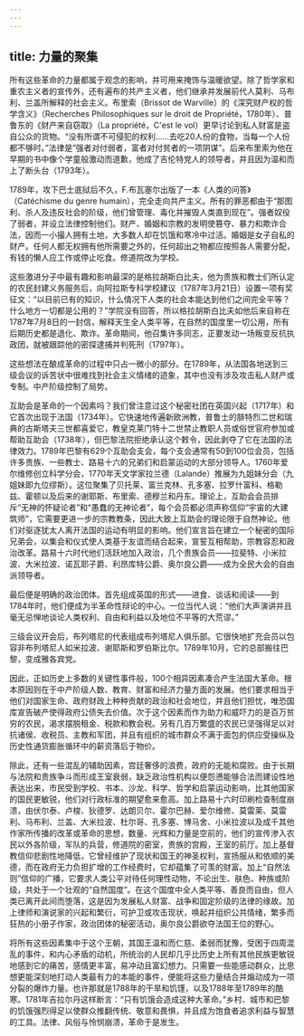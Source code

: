 ```yaml
---
---
---
```

title: 力量的聚集
---




所有这些革命的力量都属于观念的影响，并可用来掩饰与温暖欲望。除了哲学家和重农主义者的宣传外，还有遍布的共产主义者，他们继承并发展前代人莫利、马布利、兰盖所解释的社会主义。布里索（Brissot de Warville）的《深究财产权的哲学含义》（Recherches Philosophiques sur le droit de Propriété，1780年）、普鲁东的《财产来自窃取》（La propriété，C'est le vol）更早讨论到私人财富是盗自公众的货物。“没有所谓不可侵犯的权利……去吃20人份的食物，当每一个人份都不够时。”法律是“强者对付弱者，富者对付贫者的一项阴谋”。后来布里索为他在早期的书中像个学童般激动而道歉，他成了吉伦特党人的领导者，并且因为温和而上了断头台（1793年）。

1789年，攻下巴士底狱后不久，F.布瓦塞尔出版了一本《人类的问答》（Catéchisme du genre humain），完全走向共产主义。所有的罪恶都由于“那图利、杀人及违反社会的阶级，他们曾管理、毒化并摧毁人类直到现在”。强者奴役了弱者，并设立法律控制他们。财产、婚姻和宗教的发明使篡夺、暴力和欺诈合法，因而一小撮人拥有土地，大多数人却在饥饿和寒冷中过活。婚姻是女子自私的财产。任何人都无权拥有他所需要之外的，任何超出之物都应按照各人需要分配，有钱的懒人应工作或停止吃食。修道院改为学校。

这些激进分子中最有趣和影响最深的是格拉胡斯白比夫，他为贵族和教士们所认定的农民封建义务服务后，向阿拉斯专科学校建议（1787年3月21日）设置一项有奖征文：“以目前已有的知识，什么情况下人类的社会本能达到他们之间完全平等？什么地方一切都是公用的？”学院没有回答，所以格拉胡斯白比夫如他后来自称在1787年7月8日的一封信，解释天生全人类平等，在自然的国度里一切公用，所有后期历史都是退化、欺诈。革命期间，他召集许多同志，正要发动一场叛变反抗执政团，就被跟踪他的密探逮捕并判死刑（1797年）。

这些想法在酿成革命的过程中只占一微小的部分。在1789年，从法国各地送到三级会议的诉苦状中很难找到社会主义情绪的迹象，其中也没有涉及攻击私人财产或专制。中产阶级控制了局势。

互助会是革命的一个因素吗？我们曾注意过这个秘密社团在英国兴起（1717年）和它首次出现于法国（1734年）。它快速地传遍新欧洲教，普鲁士的腓特烈二世和瑞典的古斯塔夫三世都喜爱它，教皇克莱门特十二世禁止教职人员或俗世官府参加或帮助互助会（1738年），但巴黎法院拒绝承认这个敕令，因此剥夺了它在法国的法律效力。1789年巴黎有629个互助会支会，每个支会通常有50到100位会员，包括许多贵族、一些教士、路易十六的兄弟们和启蒙运动的大部分领导人。1760年爱尔维修创立科学分会，1770年天文学家拉兰德（Lalande）推展为九姐妹分会（九姐妹即九位缪斯）。这位聚集了贝托莱、富兰克林、孔多塞、拉罗什富科、格勒兹、霍顿以及后来的谢耶斯、布里索、德穆兰和丹东。理论上，互助会会员排斥“无神的怀疑论者”和“愚蠢的无神论者”，每个会员都必须声称信仰“宇宙的大建筑师”，它需要更进一步的宗教教条，因此大致上互助会的理论限于自然神论。他们对驱逐犹太人离开法国的运动有明显的影响。他们宣言旨在建立一个秘密的国际兄弟会，以集会和仪式使人类基于友谊而结合起来，宣誓互相帮助，宗教容忍和政治改革。路易十六时代他们活跃地加入政治，几个贵族会员——拉斐特、小米拉波、大米拉波、诺瓦耶子爵、利昂库特公爵、奥尔良公爵——成为全民大会的自由派领导者。

最后便是明确的政治团体。首先组成英国的形式——进食、谈话和阅读——到1784年时，他们便成为半革命性辩论的中心。一位当代人说：“他们大声演讲并且毫无忌惮地谈论人类权利、自由和利益以及地位不平等的大荒谬。”

三级会议开会后，布列塔尼的代表组成布列塔尼人俱乐部。它很快地扩充会员以包容非布列塔尼人如米拉波、谢耶斯和罗伯斯比尔。1789年10月，它的总部搬往巴黎，变成雅各宾党。

因此，正如历史上多数的关键性事件般，100个相异因素凑合产生法国大革命。根本原因则在于中产阶级人数、教育、财富和经济力量方面的发展。他们要求相当于他们对国家生命、政府财政上种种贡献的政治和社会地位，并且他们担忧，唯恐国库宣告破产使得政府公债失去价值。次于这个因素而作为助力和威吓力的是百万贫穷的农民，渴求摆脱租金、税款和教会税。另有几百万繁盛的农民已坚强得足以对抗诸侯、收税员、主教和军团，并且有组织的城市群众不满于面包的供应受操纵及历史性通货膨胀循环中的薪资落后于物价。

除此，还有一些混乱的辅助因素，宫廷奢侈的浪费，政府的无能和腐败。由于长期与法院和贵族争斗而形成王室衰弱，缺乏政治性机构以便怨懑能够合法而建设性地表达出来，市民受到学校、书本、沙龙、科学、哲学和启蒙运动影响，比其他国家的国民更敏锐，他们对行政标准的期望愈来愈高。加上路易十六时印刷检查制度崩溃，由伏尔泰、卢梭、狄德罗、达朗贝尔、霍尔巴赫、爱尔维修、莫雷莱、莫雷利、马布利、兰盖、大米拉波、杜尔哥、孔多塞、博马舍、小米拉波以及成千其他作家所传播的改革或革命的思想，数量、光辉和力量是空前的，他们的宣传渗入农民以外各阶级，军队的兵营，修道院的密室，贵族的宫殿，王室的前厅。加上基督教信仰悲剧性地降低，它曾经维护了现状和国王的神圣权利，宣扬服从和依顺的美德，而在政府无力负担扩增的工作经费时，它却蕴集了可羡的财富。加上“自然法则”信仰的广播，它要求人类公平对待任何理性动物，不论出生、肤色、种族或阶级，共处于一个壮观的“自然国度”。在这个国度中全人类平等、善良而自由，但人类已离开此间而堕落，这是因为发展私人财富、战争和固定阶级的法律的缘故。加上律师和演说家的兴起和繁衍，可护卫或攻击现状，唤起并组织公共情绪，繁多而狂热的小册子作家，政治团体的秘密活动，奥尔良公爵欲夺法国王位的野心。

将所有这些因素集中于这个王朝，其国王温和而仁慈、柔弱而犹豫，受困于四周混乱的事件，和内心矛盾的动机，所统治的人民却几乎比历史上所有其他民族更敏锐地感到它的痛苦，感情更丰富，易冲动且富幻想力。只需要一些能感动群众，比思想更能深刻地打动人类最有力的本能的事件，便能将这些力量结合并煽动成为一项分裂的爆炸力量。也许那就是1788年的干旱和饥馑，以及1788年至1789年的酷寒。1781年吉拉尔丹这样断言：“只有饥饿会造成这种大革命。”乡村、城市和巴黎的饥饿强烈得足以使群众推翻传统、敬意和畏惧，并且成为饱食者追求利益与智慧的工具。法律、风俗与怜悯崩溃，革命于是发生。